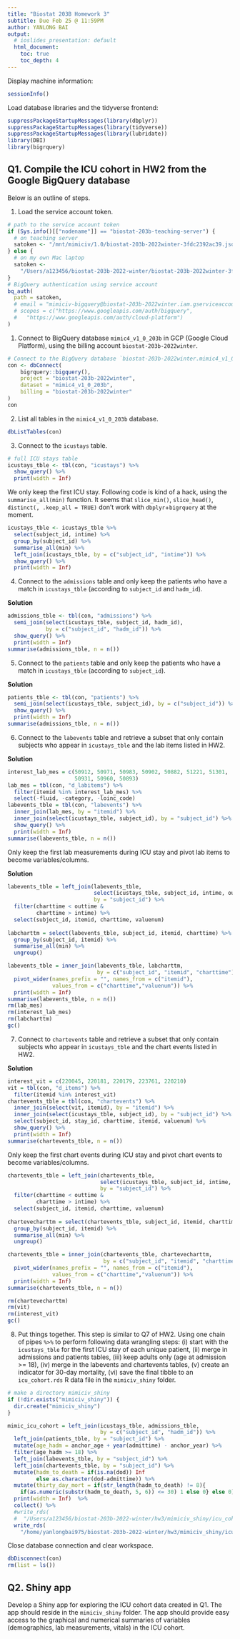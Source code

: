 ```yaml
---
title: "Biostat 203B Homework 3"
subtitle: Due Feb 25 @ 11:59PM
author: YANLONG BAI
output:
  # ioslides_presentation: default
  html_document:
    toc: true
    toc_depth: 4
---
```


Display machine information:
```r
sessionInfo()
```

Load database libraries and the tidyverse frontend:
```r
suppressPackageStartupMessages(library(dbplyr))
suppressPackageStartupMessages(library(tidyverse))
suppressPackageStartupMessages(library(lubridate))
library(DBI)
library(bigrquery)
```

## Q1. Compile the ICU cohort in HW2 from the Google BigQuery database 

Below is an outline of steps.

1. Load the service account token.
```r
# path to the service account token 
if (Sys.info()[["nodename"]] == "biostat-203b-teaching-server") {
  # on teaching server
  satoken <- "/mnt/mimiciv/1.0/biostat-203b-2022winter-3fdc2392ac39.json"
} else {
  # on my own Mac laptop
  satoken <- 
    "/Users/a123456/biostat-203b-2022-winter/biostat-203b-2022winter-3fdc2392ac39.json"
}
# BigQuery authentication using service account
bq_auth(
  path = satoken,
  # email = "mimiciv-bigquery@biostat-203b-2022winter.iam.gserviceaccount.com",
  # scopes = c("https://www.googleapis.com/auth/bigquery",
  #   "https://www.googleapis.com/auth/cloud-platform")
)
```



1. Connect to BigQuery database `mimic4_v1_0_203b` in GCP (Google Cloud Platform), using the billing account `biostat-203b-2022winter`.
```r
# Connect to the BigQuery database `biostat-203b-2022winter.mimic4_v1_0_203b`
con <- dbConnect(
    bigrquery::bigquery(),
    project = "biostat-203b-2022winter",
    dataset = "mimic4_v1_0_203b",
    billing = "biostat-203b-2022winter"
)
con
```

2. List all tables in the `mimic4_v1_0_203b` database.
```r
dbListTables(con)
```

3. Connect to the `icustays` table.
```r
# full ICU stays table
icustays_tble <- tbl(con, "icustays") %>%
  show_query() %>%
  print(width = Inf)
```
We only keep the first ICU stay. Following code is kind of a hack, using the `summarise_all(min)` function. It seems that `slice_min()`, `slice_head()`, `distinct(, .keep_all = TRUE)` don't work with `dbplyr`+`bigrquery` at the moment.
```r
icustays_tble <- icustays_tble %>% 
  select(subject_id, intime) %>% 
  group_by(subject_id) %>% 
  summarise_all(min) %>%
  left_join(icustays_tble, by = c("subject_id", "intime")) %>%
  show_query() %>%
  print(width = Inf)
```


4. Connect to the `admissions` table and only keep the patients who have a match in `icustays_tble` (according to `subject_id` and `hadm_id`).

**Solution**

```r
admissions_tble <- tbl(con, "admissions") %>%
  semi_join(select(icustays_tble, subject_id, hadm_id), 
            by = c("subject_id", "hadm_id")) %>%
  show_query() %>%
  print(width = Inf)
summarise(admissions_tble, n = n())
```

5. Connect to the `patients` table and only keep the patients who have a match in `icustays_tble` (according to `subject_id`).

**Solution**

```r
patients_tble <- tbl(con, "patients") %>%
  semi_join(select(icustays_tble, subject_id), by = c("subject_id")) %>%
  show_query() %>%
  print(width = Inf)
summarise(admissions_tble, n = n())
```

6. Connect to the `labevents` table and retrieve a subset that only contain subjects who appear in `icustays_tble` and the lab items listed in HW2. 

**Solution**

```r
interest_lab_mes = c(50912, 50971, 50983, 50902, 50882, 51221, 51301,
                     50931, 50960, 50893)
lab_mes = tbl(con, "d_labitems") %>%
  filter(itemid %in% interest_lab_mes) %>%
  select(-fluid, -category, -loinc_code)
labevents_tble = tbl(con, "labevents") %>%
  inner_join(lab_mes, by = "itemid") %>%
  inner_join(select(icustays_tble, subject_id), by = "subject_id") %>%
  show_query() %>%
  print(width = Inf)
summarise(labevents_tble, n = n())
```

Only keep the first lab measurements during ICU stay and pivot lab items to become variables/columns.

**Solution**

```r
labevents_tble = left_join(labevents_tble, 
                           select(icustays_tble, subject_id, intime, outtime),
                           by = "subject_id") %>%
  filter(charttime < outtime &
         charttime > intime) %>%
  select(subject_id, itemid, charttime, valuenum)
  
labcharttm = select(labevents_tble, subject_id, itemid, charttime) %>%
  group_by(subject_id, itemid) %>%
  summarise_all(min) %>%
  ungroup()

labevents_tble = inner_join(labevents_tble, labcharttm, 
                            by = c("subject_id", "itemid", "charttime")) %>%
  pivot_wider(names_prefix = "", names_from = c("itemid"), 
              values_from = c("charttime","valuenum")) %>%
  print(width = Inf)
summarise(labevents_tble, n = n())
rm(lab_mes)
rm(interest_lab_mes)
rm(labcharttm)
gc()
```

7. Connect to `chartevents` table and retrieve a subset that only contain subjects who appear in `icustays_tble` and the chart events listed in HW2.

**Solution**

```r
interest_vit = c(220045, 220181, 220179, 223761, 220210)
vit = tbl(con, "d_items") %>%
  filter(itemid %in% interest_vit)
chartevents_tble = tbl(con, "chartevents") %>%
  inner_join(select(vit, itemid), by = "itemid") %>%
  inner_join(select(icustays_tble, subject_id), by = "subject_id") %>%
  select(subject_id, stay_id, charttime, itemid, valuenum) %>%
  show_query() %>%
  print(width = Inf)
summarise(chartevents_tble, n = n())
```

Only keep the first chart events during ICU stay and pivot chart events to become variables/columns.

```r
chartevents_tble = left_join(chartevents_tble, 
                             select(icustays_tble, subject_id, intime, outtime), 
                             by = "subject_id") %>%
  filter(charttime < outtime &
         charttime > intime) %>%
  select(subject_id, itemid, charttime, valuenum)
  
chartevecharttm = select(chartevents_tble, subject_id, itemid, charttime) %>%
  group_by(subject_id, itemid) %>%
  summarise_all(min) %>%
  ungroup()

chartevents_tble = inner_join(chartevents_tble, chartevecharttm, 
                              by = c("subject_id", "itemid", "charttime")) %>%
  pivot_wider(names_prefix = "", names_from = c("itemid"), 
              values_from = c("charttime","valuenum")) %>%
  print(width = Inf)
summarise(chartevents_tble, n = n())

rm(chartevecharttm)
rm(vit)
rm(interest_vit)
gc()

```

8. Put things together. This step is similar to Q7 of HW2. Using one chain of pipes `%>%` to perform following data wrangling steps: (i) start with the `icustays_tble` for the first ICU stay of each unique patient, (ii) merge in admissions and patients tables, (iii) keep adults only (age at admission >= 18), (iv) merge in the labevents and chartevents tables, (v) create an indicator for 30-day mortality, (vi) save the final tibble to an `icu_cohort.rds` R data file in the `mimiciv_shiny` folder.

```r
# make a directory mimiciv_shiny
if (!dir.exists("mimiciv_shiny")) {
  dir.create("mimiciv_shiny")
}
```

```r
mimic_icu_cohort = left_join(icustays_tble, admissions_tble, 
                             by = c("subject_id", "hadm_id")) %>%
  left_join(patients_tble, by = "subject_id") %>%
  mutate(age_hadm = anchor_age + year(admittime) - anchor_year) %>%
  filter(age_hadm >= 18) %>%
  left_join(labevents_tble, by = "subject_id") %>%
  left_join(chartevents_tble, by = "subject_id") %>%
  mutate(hadm_to_death = if(is.na(dod)) Inf 
         else as.character(dod-admittime)) %>%
  mutate(thirty_day_mort = if(str_length(hadm_to_death) != 8){
    if(as.numeric(substr(hadm_to_death, 5, 6)) <= 30) 1 else 0} else 0) %>%
  print(width = Inf)  %>%
  collect() %>%
  #write_rds(
  #  "/Users/a123456/biostat-203b-2022-winter/hw3/mimiciv_shiny/icu_cohort.rds")
  write_rds(
    "/home/yanlongbai975/biostat-203b-2022-winter/hw3/mimiciv_shiny/icu_cohort.rds")
```

Close database connection and clear workspace.
```r
dbDisconnect(con)
rm(list = ls())
```

## Q2. Shiny app

Develop a Shiny app for exploring the ICU cohort data created in Q1. The app should reside in the `mimiciv_shiny` folder. The app should provide easy access to the graphical and numerical summaries of variables (demographics, lab measurements, vitals) in the ICU cohort.

